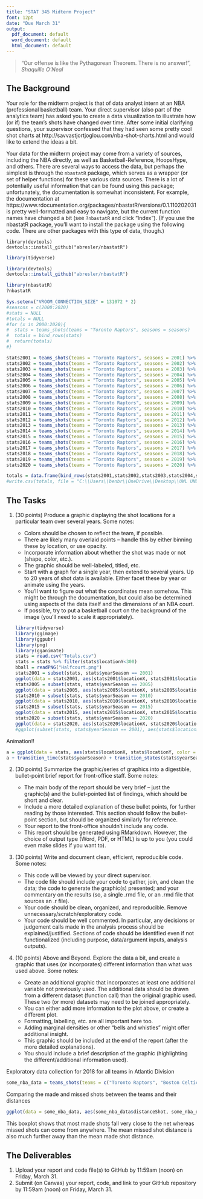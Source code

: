 ---
title: "STAT 345 Midterm Project"
font: 12pt
date: "Due March 31"
output:
  pdf_document: default
  word_document: default
  html_document: default
---

> "Our offense is like the Pythagorean Theorem. There is no answer!", _Shaquille O'Neal_


## The Background

Your role for the midterm project is that of data analyst intern at an NBA (professional basketball) team. Your direct supervisor (also part of the analytics team) has asked you to create a data visualization to illustrate how (or if) the team's shots have changed over time. After some initial clarifying questions, your supervisor confessed that they had seen some pretty cool shot charts at http://savvastjortjoglou.com/nba-shot-sharts.html and would like to extend the ideas a bit. 

Your data for the midterm project may come from a variety of sources, including the NBA directly, as well as Basketball-Reference, HoopsHype, and others. There are several ways to access the data, but perhaps the simplest is through the `nbastatR` package, which serves as a wrapper (or set of helper functions) for these various data sources. There is a lot of potentially useful information that can be found using this package; unfortunately, the documentation is somewhat inconsistent. For example, the documentation at https://www.rdocumentation.org/packages/nbastatR/versions/0.1.110202031 is pretty well-formatted and easy to navigate, but the current function names have changed a bit (see `?nbastatR` and click "Index"). (If you use the nbastatR package, you'll want to install the package using the following code. There are other packages with this type of data, though.)

```
library(devtools)
devtools::install_github("abresler/nbastatR")
```
```{r}
library(tidyverse)
```

```{r}
library(devtools)
devtools::install_github("abresler/nbastatR")
```

```{r, message=FALSE}
library(nbastatR)
?nbastatR
```

```{r}
Sys.setenv("VROOM_CONNECTION_SIZE" = 131072 * 2)
#seasons = c(2000:2020)
#stats = NULL
#totals = NULL
#for (x in 2000:2020){
#  stats = teams_shots(teams = "Toronto Raptors", seasons = seasons)
#  totals = bind_rows(stats)
#  return(totals)
#}

stats2001 = teams_shots(teams = "Toronto Raptors", seasons = 2001) %>% select(yearSeason, typeEvent, locationX, locationY)
stats2002 = teams_shots(teams = "Toronto Raptors", seasons = 2002) %>% select(yearSeason, typeEvent, locationX, locationY)
stats2003 = teams_shots(teams = "Toronto Raptors", seasons = 2003) %>% select(yearSeason, typeEvent, locationX, locationY)
stats2004 = teams_shots(teams = "Toronto Raptors", seasons = 2004) %>% select(yearSeason, typeEvent, locationX, locationY)
stats2005 = teams_shots(teams = "Toronto Raptors", seasons = 2005) %>% select(yearSeason, typeEvent, locationX, locationY)
stats2006 = teams_shots(teams = "Toronto Raptors", seasons = 2006) %>% select(yearSeason, typeEvent, locationX, locationY)
stats2007 = teams_shots(teams = "Toronto Raptors", seasons = 2007) %>% select(yearSeason, typeEvent, locationX, locationY)
stats2008 = teams_shots(teams = "Toronto Raptors", seasons = 2008) %>% select(yearSeason, typeEvent, locationX, locationY)
stats2009 = teams_shots(teams = "Toronto Raptors", seasons = 2009) %>% select(yearSeason, typeEvent, locationX, locationY)
stats2010 = teams_shots(teams = "Toronto Raptors", seasons = 2010) %>% select(yearSeason, typeEvent, locationX, locationY)
stats2011 = teams_shots(teams = "Toronto Raptors", seasons = 2011) %>% select(yearSeason, typeEvent, locationX, locationY)
stats2012 = teams_shots(teams = "Toronto Raptors", seasons = 2012) %>% select(yearSeason, typeEvent, locationX, locationY)
stats2013 = teams_shots(teams = "Toronto Raptors", seasons = 2013) %>% select(yearSeason, typeEvent, locationX, locationY)
stats2014 = teams_shots(teams = "Toronto Raptors", seasons = 2014) %>% select(yearSeason, typeEvent, locationX, locationY)
stats2015 = teams_shots(teams = "Toronto Raptors", seasons = 2015) %>% select(yearSeason, typeEvent, locationX, locationY)
stats2016 = teams_shots(teams = "Toronto Raptors", seasons = 2016) %>% select(yearSeason, typeEvent, locationX, locationY)
stats2017 = teams_shots(teams = "Toronto Raptors", seasons = 2017) %>% select(yearSeason, typeEvent, locationX, locationY)
stats2018 = teams_shots(teams = "Toronto Raptors", seasons = 2018) %>% select(yearSeason, typeEvent, locationX, locationY)
stats2019 = teams_shots(teams = "Toronto Raptors", seasons = 2019) %>% select(yearSeason, typeEvent, locationX, locationY)
stats2020 = teams_shots(teams = "Toronto Raptors", seasons = 2020) %>% select(yearSeason, typeEvent, locationX, locationY)
```

```{r}
totals = data.frame(bind_rows(stats2001,stats2002,stats2003,stats2004,stats2005,stats2006,stats2007,stats2008,stats2009,stats2010,stats2011,stats2012,stats2013,stats2014,stats2015,stats2016,stats2017,stats2018,stats2019,stats2020))
#write.csv(totals, file = "C:\\Users\\benbr\\OneDrive\\Desktop\\UWL UNDERGRAD\\SPRING 2023\\STAT 345\\Projects\\Totals.csv")
```


## The Tasks

1. (30 points) Produce a graphic displaying the shot locations for a particular team over several years. Some notes:

   - Colors should be chosen to reflect the team, if possible.
   - There are likely many overlaid points -- handle this by either binning these by location, or use opacity.
   - Incorporate information about whether the shot was made or not (shape, color, etc.).
   - The graphic should be well-labeled, titled, etc.
   - Start with a graph for a single year, then extend to several years. Up to 20 years of shot data is available. Either facet these by year or animate using the years.
   - You'll want to figure out what the coordinates mean somehow. This might be through the documentation, but could also be determined using aspects of the data itself and the dimensions of an NBA court.
    - If possible, try to put a basketball court on the background of the image (you'll need to scale it appropriately).
```{r}
library(tidyverse)
library(ggimage)
library(ggpubr)
library(png)
library(gganimate)
stats = read.csv("Totals.csv")
stats = stats %>% filter(stats$locationY<300)
bball = readPNG("Halfcourt.png")
stats2001 = subset(stats, stats$yearSeason == 2001)
ggplot(data = stats2001, aes(stats2001$locationX, stats2001$locationY, color = stats2001$typeEvent)) +background_image(bball) + geom_point() + scale_color_manual(values = c("Made Shot" = "Red", "Missed Shot" = "Black")) + labs(color = "Shot Outcome", x = NULL, y = NULL) + scale_x_discrete(labels = NULL, breaks = NULL) + scale_y_discrete(labels = NULL, breaks = NULL)
stats2005 = subset(stats, stats$yearSeason == 2005)
ggplot(data = stats2005, aes(stats2005$locationX, stats2005$locationY, color = stats2005$typeEvent)) +background_image(bball) + geom_point() + scale_color_manual(values = c("Made Shot" = "Red", "Missed Shot" = "Black")) + labs(color = "Shot Outcome", x = NULL, y = NULL) + scale_x_discrete(labels = NULL, breaks = NULL) + scale_y_discrete(labels = NULL, breaks = NULL)
stats2010 = subset(stats, stats$yearSeason == 2010)
ggplot(data = stats2010, aes(stats2010$locationX, stats2010$locationY, color = stats2010$typeEvent)) +background_image(bball) + geom_point() + scale_color_manual(values = c("Made Shot" = "Red", "Missed Shot" = "Black")) + labs(color = "Shot Outcome", x = NULL, y = NULL) + scale_x_discrete(labels = NULL, breaks = NULL) + scale_y_discrete(labels = NULL, breaks = NULL)
stats2015 = subset(stats, stats$yearSeason == 2015)
ggplot(data = stats2015, aes(stats2015$locationX, stats2015$locationY, color = stats2015$typeEvent)) +background_image(bball) + geom_point() + scale_color_manual(values = c("Made Shot" = "Red", "Missed Shot" = "Black")) + labs(color = "Shot Outcome", x = NULL, y = NULL) + scale_x_discrete(labels = NULL, breaks = NULL) + scale_y_discrete(labels = NULL, breaks = NULL)
stats2020 = subset(stats, stats$yearSeason == 2020)
ggplot(data = stats2020, aes(stats2020$locationX, stats2020$locationY, color = stats2020$typeEvent)) +background_image(bball) + geom_point() + scale_color_manual(values = c("Made Shot" = "Red", "Missed Shot" = "Black")) + labs(color = "Shot Outcome", x = NULL, y = NULL) + scale_x_discrete(labels = NULL, breaks = NULL) + scale_y_discrete(labels = NULL, breaks = NULL)
#ggplot(subset(stats, stats$yearSeason == 2001), aes(stats$locationX, stats$locationY))
```

Animation!!
```{r}
a = ggplot(data = stats, aes(stats$locationX, stats$locationY, color = stats$typeEvent)) + background_image(bball) + geom_point() + scale_color_manual(values = c("Made Shot" = "Red", "Missed Shot" = "Black")) + xlab("Baseline") + ylab("Sideline") + theme(axis.ticks.x = element_blank(), axis.ticks.y = element_blank()) + labs(color = "Shot Outcome", title = 'Season: {closest_state}')
a + transition_time(stats$yearSeason) + transition_states(stats$yearSeason, transition_length = 20, state_length = 5, wrap = TRUE)
```

   
2. (30 points) Summarize the graphic/series of graphics into a digestible, bullet-point brief report for front-office staff. Some notes:

   - The main body of the report should be very brief -- just the graphic(s) and the bullet-pointed list of findings, which should be short and clear.
   - Include a more detailed explanation of these bullet points, for further reading by those interested. This section should follow the bullet-point section, but should be organized similarly for reference. 
   - Your report to the front-office shouldn't include any code.
   - This report should be generated using RMarkdown. However, the choice of output type (Word, PDF, or HTML) is up to you (you could even make slides if you want to). 
   
3. (30 points) Write and document clean, efficient, reproducible code. Some notes:

   - This code will be viewed by your direct supervisor.
   - The code file should include your code to gather, join, and clean the data; the code to generate the graphic(s) presented; and your commentary on the results (so, a single .rmd file, or an .rmd file that sources an .r file).
   - Your code should be clean, organized, and reproducible. Remove unnecessary/scratch/exploratory code.
   - Your code should be well commented. In particular, any decisions or judgement calls made in the analysis process should be explained/justified. Sections of code should be identified even if not functionalized (including purpose, data/argument inputs, analysis outputs).
   
4. (10 points) Above and Beyond. Explore the data a bit, and create a graphic that uses (or incorporates) different information than what was used above. Some notes:

   - Create an additional graphic that incorporates at least one additional variable not previously used. The additional data should be drawn from a different dataset (function call) than the original graphic used. These two (or more) datasets may need to be joined appropriately.
   - You can either add more information to the plot above, or create a different plot. 
   - Formatting, labelling, etc. are all important here too.
   - Adding marginal densities or other "bells and whistles" might offer additional insight.
   - This graphic should be included at the end of the report (after the more detailed explanations). 
   - You should include a brief description of the graphic (highlighting the different/additional information used).
   

Exploratory data collection for 2018 for all teams in Atlantic Division
```{r}
some_nba_data = teams_shots(teams = c("Toronto Raptors", "Boston Celtics", "Brooklyn Nets", "Philadelphia 76ers", "New York KNicks"))
```

Comparing the made and missed shots between the teams and their distances
```{r}
ggplot(data = some_nba_data, aes(some_nba_data$distanceShot, some_nba_data$nameTeam, color = some_nba_data$typeEvent)) + geom_boxplot() + labs(color = "Shot Outcome", title = "Shot Outcome Comparison for Atlantic Division") + xlab("Shot Distance (in Feet)") + ylab("Team Name")
```

This boxplot shows that most made shots fall very close to the net whereas missed shots can come from anywhere. The mean missed shot distance is also much further away than the mean made shot distance.


  
## The Deliverables

1. Upload your report and code file(s) to GitHub by 11:59am (noon) on Friday, March 31.
2. Submit (on Canvas) your report, code, and link to your GitHub repository by 11:59am (noon) on Friday, March 31.
  
  
  
  


